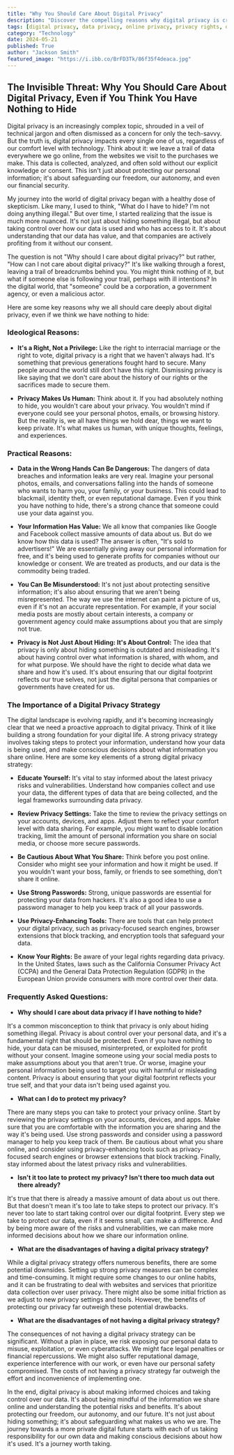 ```yaml
---
title: "Why You Should Care About Digital Privacy"
description: "Discover the compelling reasons why digital privacy is crucial for everyone, even if you think you have nothing to hide. Explore the practical and ideological impacts of data privacy, including risks, control, and safeguarding your digital self."
tags: [digital privacy, data privacy, online privacy, privacy rights, data security, online safety, data collection, data protection, digital footprint, cybersecurity]
category: "Technology"
date: 2024-05-21
published: True
author: "Jackson Smith"
featured_image: "https://i.ibb.co/BrFD3Tk/86f35f4deaca.jpg"
---
```


## The Invisible Threat: Why You Should Care About Digital Privacy, Even if You Think You Have Nothing to Hide

Digital privacy is an increasingly complex topic, shrouded in a veil of technical jargon and often dismissed as a concern for only the tech-savvy.  But the truth is, digital privacy impacts every single one of us, regardless of our comfort level with technology.  Think about it: we leave a trail of data everywhere we go online, from the websites we visit to the purchases we make.  This data is collected, analyzed, and often sold without our explicit knowledge or consent.  This isn't just about protecting our personal information; it's about safeguarding our freedom, our autonomy, and even our financial security. 

My journey into the world of digital privacy began with a healthy dose of skepticism. Like many, I used to think, "What do I have to hide? I'm not doing anything illegal."  But over time, I started realizing that the issue is much more nuanced.  It's not just about hiding something illegal, but about taking control over how our data is used and who has access to it.  It's about understanding that our data has value, and that companies are actively profiting from it without our consent. 

The question is not "Why should I care about digital privacy?" but rather, "How can I not care about digital privacy?" It's like walking through a forest, leaving a trail of breadcrumbs behind you.  You might think nothing of it, but what if someone else is following your trail, perhaps with ill intentions?  In the digital world, that "someone" could be a corporation, a government agency, or even a malicious actor.  

Here are some key reasons why we all should care deeply about digital privacy, even if we think we have nothing to hide:

### Ideological Reasons:

* **It's a Right, Not a Privilege:**  Like the right to interracial marriage or the right to vote, digital privacy is a right that we haven't always had.  It's something that previous generations fought hard to secure.  Many people around the world still don't have this right.  Dismissing privacy is like saying that we don't care about the history of our rights or the sacrifices made to secure them.

* **Privacy Makes Us Human:**  Think about it.  If you had absolutely nothing to hide, you wouldn't care about your privacy.  You wouldn't mind if everyone could see your personal photos, emails, or browsing history.  But the reality is, we all have things we hold dear, things we want to keep private. It's what makes us human, with unique thoughts, feelings, and experiences.  

### Practical Reasons:

* **Data in the Wrong Hands Can Be Dangerous:**  The dangers of data breaches and information leaks are very real.  Imagine your personal photos, emails, and conversations falling into the hands of someone who wants to harm you, your family, or your business.  This could lead to blackmail, identity theft, or even reputational damage.  Even if you think you have nothing to hide, there's a strong chance that someone could use your data against you.

* **Your Information Has Value:**  We all know that companies like Google and Facebook collect massive amounts of data about us.  But do we know how this data is used?  The answer is often, "It's sold to advertisers!"  We are essentially giving away our personal information for free, and it's being used to generate profits for companies without our knowledge or consent.  We are treated as products, and our data is the commodity being traded.

* **You Can Be Misunderstood:**  It's not just about protecting sensitive information; it's also about ensuring that we aren't being misrepresented.  The way we use the internet can paint a picture of us, even if it's not an accurate representation.  For example, if your social media posts are mostly about certain interests, a company or government agency could make assumptions about you that are simply not true. 

* **Privacy is Not Just About Hiding: It's About Control:**  The idea that privacy is only about hiding something is outdated and misleading.  It's about having control over what information is shared, with whom, and for what purpose.  We should have the right to decide what data we share and how it's used.  It's about ensuring that our digital footprint reflects our true selves, not just the digital persona that companies or governments have created for us.

### The Importance of a Digital Privacy Strategy

The digital landscape is evolving rapidly, and it's becoming increasingly clear that we need a proactive approach to digital privacy.  Think of it like building a strong foundation for your digital life.  A strong privacy strategy involves taking steps to protect your information, understand how your data is being used, and make conscious decisions about what information you share online.  Here are some key elements of a strong digital privacy strategy:

* **Educate Yourself:**  It's vital to stay informed about the latest privacy risks and vulnerabilities.  Understand how companies collect and use your data, the different types of data that are being collected, and the legal frameworks surrounding data privacy.

* **Review Privacy Settings:**  Take the time to review the privacy settings on your accounts, devices, and apps.  Adjust them to reflect your comfort level with data sharing.  For example, you might want to disable location tracking, limit the amount of personal information you share on social media, or choose more secure passwords.

* **Be Cautious About What You Share:** Think before you post online.  Consider who might see your information and how it might be used.  If you wouldn't want your boss, family, or friends to see something, don't share it online.

* **Use Strong Passwords:**  Strong, unique passwords are essential for protecting your data from hackers.  It's also a good idea to use a password manager to help you keep track of all your passwords.

* **Use Privacy-Enhancing Tools:** There are tools that can help protect your digital privacy, such as privacy-focused search engines, browser extensions that block tracking, and encryption tools that safeguard your data.

* **Know Your Rights:**  Be aware of your legal rights regarding data privacy.  In the United States, laws such as the California Consumer Privacy Act (CCPA) and the General Data Protection Regulation (GDPR) in the European Union provide consumers with more control over their data.

### Frequently Asked Questions:

* **Why should I care about data privacy if I have nothing to hide?**

It's a common misconception to think that privacy is only about hiding something illegal.  Privacy is about control over your personal data, and it's a fundamental right that should be protected.  Even if you have nothing to hide, your data can be misused, misinterpreted, or exploited for profit without your consent.  Imagine someone using your social media posts to make assumptions about you that aren't true.  Or worse, imagine your personal information being used to target you with harmful or misleading content.  Privacy is about ensuring that your digital footprint reflects your true self, and that your data isn't being used against you.

* **What can I do to protect my privacy?**

There are many steps you can take to protect your privacy online.  Start by reviewing the privacy settings on your accounts, devices, and apps.  Make sure that you are comfortable with the information you are sharing and the way it's being used.  Use strong passwords and consider using a password manager to help you keep track of them.  Be cautious about what you share online, and consider using privacy-enhancing tools such as privacy-focused search engines or browser extensions that block tracking.  Finally, stay informed about the latest privacy risks and vulnerabilities.

* **Isn't it too late to protect my privacy? Isn't there too much data out there already?**

It's true that there is already a massive amount of data about us out there.  But that doesn't mean it's too late to take steps to protect our privacy.  It's never too late to start taking control over our digital footprint.  Every step we take to protect our data, even if it seems small, can make a difference.  And by being more aware of the risks and vulnerabilities, we can make more informed decisions about how we share our information online.

* **What are the disadvantages of having a digital privacy strategy?**

While a digital privacy strategy offers numerous benefits, there are some potential downsides.  Setting up strong privacy measures can be complex and time-consuming.  It might require some changes to our online habits, and it can be frustrating to deal with websites and services that prioritize data collection over user privacy.  There might also be some initial friction as we adjust to new privacy settings and tools.  However, the benefits of protecting our privacy far outweigh these potential drawbacks.  

* **What are the disadvantages of not having a digital privacy strategy?**

The consequences of not having a digital privacy strategy can be significant.  Without a plan in place, we risk exposing our personal data to misuse, exploitation, or even cyberattacks.  We might face legal penalties or financial repercussions.  We might also suffer reputational damage, experience interference with our work, or even have our personal safety compromised.  The costs of not having a privacy strategy far outweigh the effort and inconvenience of implementing one.

In the end, digital privacy is about making informed choices and taking control over our data.  It's about being mindful of the information we share online and understanding the potential risks and benefits.  It's about protecting our freedom, our autonomy, and our future.  It's not just about hiding something; it's about safeguarding what makes us who we are.  The journey towards a more private digital future starts with each of us taking responsibility for our own data and making conscious decisions about how it's used.  It's a journey worth taking.